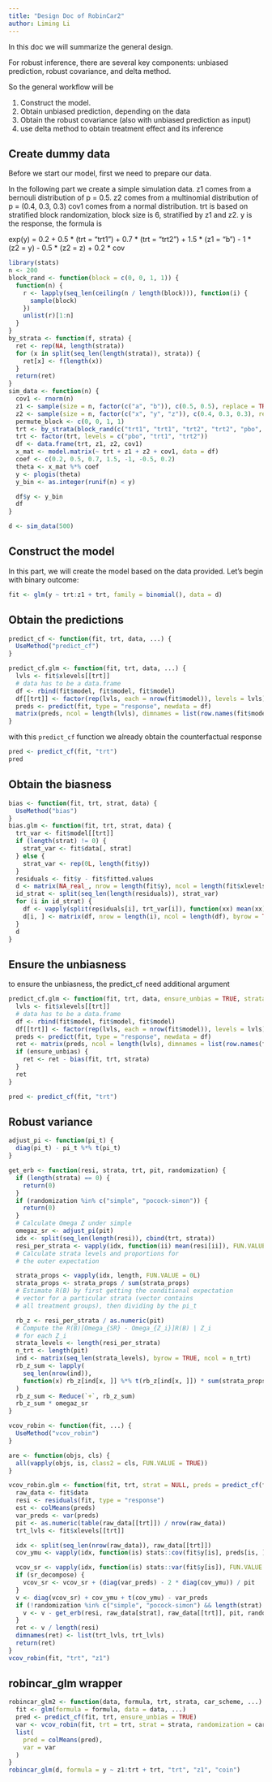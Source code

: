 ```yaml
---
title: "Design Doc of RobinCar2"
author: Liming Li
---
```


In this doc we will summarize the general design.

For robust inference, there are several key components: unbiased prediction, robust covariance, and delta method.

So the general workflow will be

1. Construct the model.
1. Obtain unbiased prediction, depending on the data
1. Obtain the robust covariance (also with unbiased prediction as input)
1. use delta method to obtain treatment effect and its inference

## Create dummy data

Before we start our model, first we need to prepare our data.

In the following part we create a simple simulation data.
z1 comes from a bernouli distribution of p = 0.5.
z2 comes from a multinomial distribution of p = (0.4, 0.3, 0.3)
cov1 comes from a normal distribution.
trt is based on stratified block randomization, block size is 6, stratified by z1 and z2.
y is the response, the formula is

exp(y) = 0.2 + 0.5 * (trt = "trt1") + 0.7 * (trt = "trt2") + 1.5 * (z1 = "b") - 1 * (z2 = y) - 0.5 * (z2 = z) + 0.2 * cov

```r
library(stats)
n <- 200
block_rand <- function(block = c(0, 0, 1, 1)) {
  function(n) {
    r <- lapply(seq_len(ceiling(n / length(block))), function(i) {
      sample(block)
    })
    unlist(r)[1:n]
  }
}
by_strata <- function(f, strata) {
  ret <- rep(NA, length(strata))
  for (x in split(seq_len(length(strata)), strata)) {
    ret[x] <- f(length(x))
  }
  return(ret)
}
sim_data <- function(n) {
  cov1 <- rnorm(n)
  z1 <- sample(size = n, factor(c("a", "b")), c(0.5, 0.5), replace = TRUE)
  z2 <- sample(size = n, factor(c("x", "y", "z")), c(0.4, 0.3, 0.3), replace = TRUE)
  permute_block <- c(0, 0, 1, 1)
  trt <- by_strata(block_rand(c("trt1", "trt1", "trt2", "trt2", "pbo", "pbo")), interaction(z1, z2))
  trt <- factor(trt, levels = c("pbo", "trt1", "trt2"))
  df <- data.frame(trt, z1, z2, cov1)
  x_mat <- model.matrix(~ trt + z1 + z2 + cov1, data = df)
  coef <- c(0.2, 0.5, 0.7, 1.5, -1, -0.5, 0.2)
  theta <- x_mat %*% coef
  y <- plogis(theta)
  y_bin <- as.integer(runif(n) < y)

  df$y <- y_bin
  df
}

d <- sim_data(500)
```

## Construct the model

In this part, we will create the model based on the data provided.
Let's begin with binary outcome:

```r
fit <- glm(y ~ trt:z1 + trt, family = binomial(), data = d)
```

## Obtain the predictions

```r

predict_cf <- function(fit, trt, data, ...) {
  UseMethod("predict_cf")
}

predict_cf.glm <- function(fit, trt, data, ...) {
  lvls <- fit$xlevels[[trt]]
  # data has to be a data.frame
  df <- rbind(fit$model, fit$model, fit$model)
  df[[trt]] <- factor(rep(lvls, each = nrow(fit$model)), levels = lvls)
  preds <- predict(fit, type = "response", newdata = df)
  matrix(preds, ncol = length(lvls), dimnames = list(row.names(fit$model), lvls))
}
```

with this `predict_cf` function we already obtain the counterfactual response

```r
pred <- predict_cf(fit, "trt")
pred
```

## Obtain the biasness

```r
bias <- function(fit, trt, strat, data) {
  UseMethod("bias")
}
bias.glm <- function(fit, trt, strat, data) {
  trt_var <- fit$model[[trt]]
  if (length(strat) != 0) {
    strat_var <- fit$data[, strat]
  } else {
    strat_var <- rep(0L, length(fit$y))
  }
  residuals <- fit$y - fit$fitted.values
  d <- matrix(NA_real_, nrow = length(fit$y), ncol = length(fit$xlevels[[trt]]))
  id_strat <- split(seq_len(length(residuals)), strat_var)
  for (i in id_strat) {
    df <- vapply(split(residuals[i], trt_var[i]), function(xx) mean(xx), FUN.VALUE = 0)
    d[i, ] <- matrix(df, nrow = length(i), ncol = length(df), byrow = TRUE)
  }
  d
}

```

## Ensure the unbiasness

to ensure the unbiasness, the predict_cf need additional argument

```r
predict_cf.glm <- function(fit, trt, data, ensure_unbias = TRUE, strata = NULL, ...) {
  lvls <- fit$xlevels[[trt]]
  # data has to be a data.frame
  df <- rbind(fit$model, fit$model, fit$model)
  df[[trt]] <- factor(rep(lvls, each = nrow(fit$model)), levels = lvls)
  preds <- predict(fit, type = "response", newdata = df)
  ret <- matrix(preds, ncol = length(lvls), dimnames = list(row.names(fit$model), lvls))
  if (ensure_unbias) {
    ret <- ret - bias(fit, trt, strata)
  }
  ret
}
```

```r

pred <- predict_cf(fit, "trt")
```


## Robust variance

```r
adjust_pi <- function(pi_t) {
  diag(pi_t) - pi_t %*% t(pi_t)
}

get_erb <- function(resi, strata, trt, pit, randomization) {
  if (length(strata) == 0) {
    return(0)
  }
  if (randomization %in% c("simple", "pocock-simon")) {
    return(0)
  }
  # Calculate Omega Z under simple
  omegaz_sr <- adjust_pi(pit)
  idx <- split(seq_len(length(resi)), cbind(trt, strata))
  resi_per_strata <- vapply(idx, function(ii) mean(resi[ii]), FUN.VALUE = 0)
  # Calculate strata levels and proportions for
  # the outer expectation

  strata_props <- vapply(idx, length, FUN.VALUE = 0L)
  strata_props <- strata_props / sum(strata_props)
  # Estimate R(B) by first getting the conditional expectation
  # vector for a particular strata (vector contains
  # all treatment groups), then dividing by the pi_t

  rb_z <- resi_per_strata / as.numeric(pit)
  # Compute the R(B)[Omega_{SR} - Omega_{Z_i}]R(B) | Z_i
  # for each Z_i
  strata_levels <- length(resi_per_strata)
  n_trt <- length(pit)
  ind <- matrix(seq_len(strata_levels), byrow = TRUE, ncol = n_trt)
  rb_z_sum <- lapply(
    seq_len(nrow(ind)),
    function(x) rb_z[ind[x, ]] %*% t(rb_z[ind[x, ]]) * sum(strata_props[ind[x, ]])
  )
  rb_z_sum <- Reduce(`+`, rb_z_sum)
  rb_z_sum * omegaz_sr
}

vcov_robin <- function(fit, ...) {
  UseMethod("vcov_robin")
}

are <- function(objs, cls) {
  all(vapply(objs, is, class2 = cls, FUN.VALUE = TRUE))
}

vcov_robin.glm <- function(fit, trt, strat = NULL, preds = predict_cf(fit, trt, strat), sr_decompose = TRUE, randomization = "simple", ...) {
  raw_data <- fit$data
  resi <- residuals(fit, type = "response")
  est <- colMeans(preds)
  var_preds <- var(preds)
  pit <- as.numeric(table(raw_data[[trt]]) / nrow(raw_data))
  trt_lvls <- fit$xlevels[[trt]]

  idx <- split(seq_len(nrow(raw_data)), raw_data[[trt]])
  cov_ymu <- vapply(idx, function(is) stats::cov(fit$y[is], preds[is, ]), FUN.VALUE = rep(0, ncol(preds)))

  vcov_sr <- vapply(idx, function(is) stats::var(fit$y[is]), FUN.VALUE = 0) / pit
  if (sr_decompose) {
    vcov_sr <- vcov_sr + (diag(var_preds) - 2 * diag(cov_ymu)) / pit
  }
  v <- diag(vcov_sr) + cov_ymu + t(cov_ymu) - var_preds
  if (!randomization %in% c("simple", "pocock-simon") && length(strat) > 0) {
    v <- v - get_erb(resi, raw_data[strat], raw_data[[trt]], pit, randomization)
  }
  ret <- v / length(resi)
  dimnames(ret) <- list(trt_lvls, trt_lvls)
  return(ret)
}
vcov_robin(fit, "trt", "z1")
```


## robincar_glm wrapper

```r
robincar_glm2 <- function(data, formula, trt, strata, car_scheme, ...) {
  fit <- glm(formula = formula, data = data, ...)
  pred <- predict_cf(fit, trt, ensure_unbias = TRUE)
  var <- vcov_robin(fit, trt = trt, strat = strata, randomization = car_scheme, preds = pred)
  list(
    pred = colMeans(pred),
    var = var
  )
}
robincar_glm(d, formula = y ~ z1:trt + trt, "trt", "z1", "coin")
```